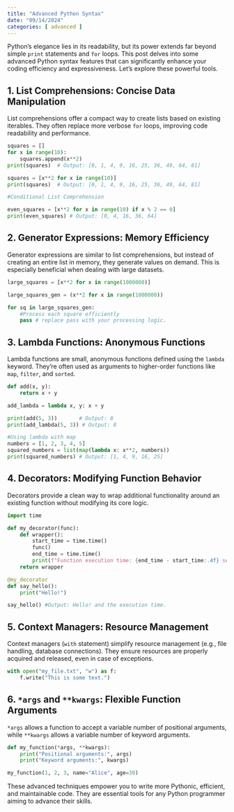 ```yaml
---
title: "Advanced Python Syntax"
date: "09/14/2024"
categories: [ advanced ]
---
```



Python's elegance lies in its readability, but its power extends far beyond simple `print` statements and `for` loops.  This post delves into some advanced Python syntax features that can significantly enhance your coding efficiency and expressiveness.  Let's explore these powerful tools.


## 1. List Comprehensions: Concise Data Manipulation

List comprehensions offer a compact way to create lists based on existing iterables. They often replace more verbose `for` loops, improving code readability and performance.

```python
squares = []
for x in range(10):
    squares.append(x**2)
print(squares)  # Output: [0, 1, 4, 9, 16, 25, 36, 49, 64, 81]

squares = [x**2 for x in range(10)]
print(squares)  # Output: [0, 1, 4, 9, 16, 25, 36, 49, 64, 81]

#Conditional List Comprehension

even_squares = [x**2 for x in range(10) if x % 2 == 0]
print(even_squares) # Output: [0, 4, 16, 36, 64]
```


## 2. Generator Expressions: Memory Efficiency

Generator expressions are similar to list comprehensions, but instead of creating an entire list in memory, they generate values on demand. This is especially beneficial when dealing with large datasets.

```python
large_squares = [x**2 for x in range(1000000)]

large_squares_gen = (x**2 for x in range(1000000))

for sq in large_squares_gen:
    #Process each square efficiently
    pass # replace pass with your processing logic.
```


## 3. Lambda Functions: Anonymous Functions

Lambda functions are small, anonymous functions defined using the `lambda` keyword. They're often used as arguments to higher-order functions like `map`, `filter`, and `sorted`.

```python
def add(x, y):
    return x + y

add_lambda = lambda x, y: x + y

print(add(5, 3))       # Output: 8
print(add_lambda(5, 3)) # Output: 8

#Using lambda with map
numbers = [1, 2, 3, 4, 5]
squared_numbers = list(map(lambda x: x**2, numbers))
print(squared_numbers) # Output: [1, 4, 9, 16, 25]
```


## 4. Decorators: Modifying Function Behavior

Decorators provide a clean way to wrap additional functionality around an existing function without modifying its core logic.

```python
import time

def my_decorator(func):
    def wrapper():
        start_time = time.time()
        func()
        end_time = time.time()
        print(f"Function execution time: {end_time - start_time:.4f} seconds")
    return wrapper

@my_decorator
def say_hello():
    print("Hello!")

say_hello() #Output: Hello! and the execution time.
```


## 5. Context Managers:  Resource Management

Context managers (`with` statement) simplify resource management (e.g., file handling, database connections).  They ensure resources are properly acquired and released, even in case of exceptions.


```python
with open("my_file.txt", "w") as f:
    f.write("This is some text.")

```


## 6.  `*args` and `**kwargs`: Flexible Function Arguments

`*args` allows a function to accept a variable number of positional arguments, while `**kwargs` allows a variable number of keyword arguments.

```python
def my_function(*args, **kwargs):
    print("Positional arguments:", args)
    print("Keyword arguments:", kwargs)

my_function(1, 2, 3, name="Alice", age=30)
```

These advanced techniques empower you to write more Pythonic, efficient, and maintainable code.  They are essential tools for any Python programmer aiming to advance their skills.

